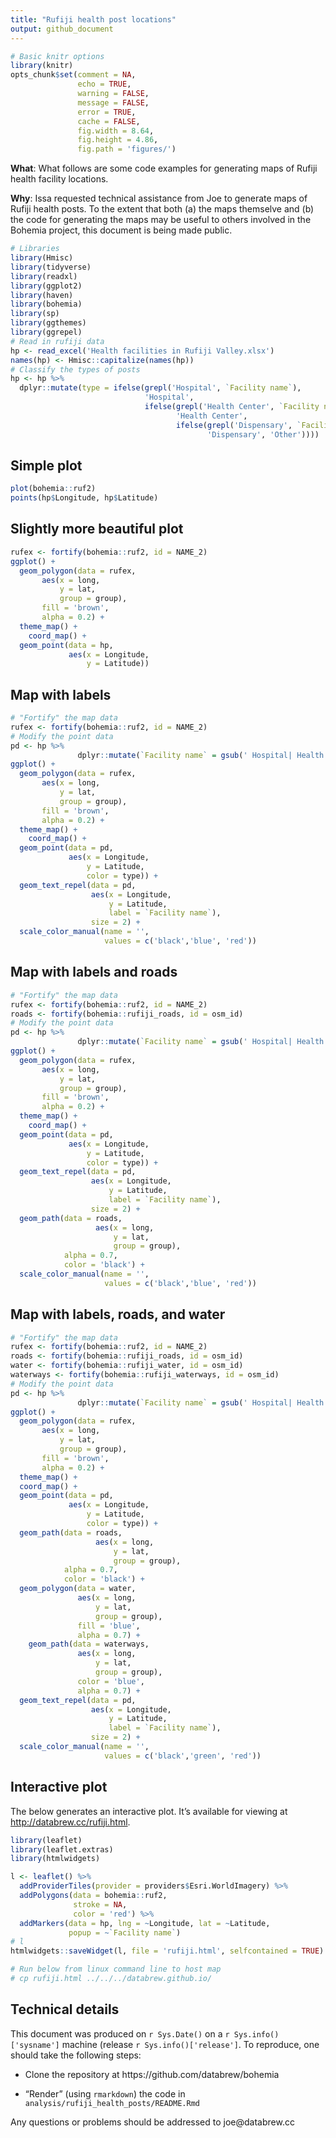 ```yaml
---
title: "Rufiji health post locations"
output: github_document
---
```



```r
# Basic knitr options
library(knitr)
opts_chunk$set(comment = NA, 
               echo = TRUE, 
               warning = FALSE, 
               message = FALSE, 
               error = TRUE, 
               cache = FALSE,
               fig.width = 8.64,
               fig.height = 4.86,
               fig.path = 'figures/')
```


**What**: What follows are some code examples for generating maps of Rufiji health facility locations. 

**Why**: Issa requested technical assistance from Joe to generate maps of Rufiji health posts. To the extent that both (a) the maps themselve and (b) the code for generating the maps may be useful to others involved in the Bohemia project, this document is being made public.

```r
# Libraries
library(Hmisc)
library(tidyverse)
library(readxl)
library(ggplot2)
library(haven)
library(bohemia)
library(sp)
library(ggthemes)
library(ggrepel)
# Read in rufiji data
hp <- read_excel('Health facilities in Rufiji Valley.xlsx')
names(hp) <- Hmisc::capitalize(names(hp))
# Classify the types of posts
hp <- hp %>%
  dplyr::mutate(type = ifelse(grepl('Hospital', `Facility name`),
                              'Hospital',
                              ifelse(grepl('Health Center', `Facility name`),
                                     'Health Center',
                                     ifelse(grepl('Dispensary', `Facility name`),
                                            'Dispensary', 'Other'))))
```

## Simple plot

```r
plot(bohemia::ruf2)
points(hp$Longitude, hp$Latitude)
```

## Slightly more beautiful plot

```r
rufex <- fortify(bohemia::ruf2, id = NAME_2)
ggplot() +
  geom_polygon(data = rufex,
       aes(x = long,
           y = lat,
           group = group),
       fill = 'brown',
       alpha = 0.2) +
  theme_map() +
    coord_map() +
  geom_point(data = hp,
             aes(x = Longitude,
                 y = Latitude))
```


## Map with labels

```r
# "Fortify" the map data
rufex <- fortify(bohemia::ruf2, id = NAME_2)
# Modify the point data
pd <- hp %>%
               dplyr::mutate(`Facility name` = gsub(' Hospital| Health Center| Dispensary', '', `Facility name`))
ggplot() +
  geom_polygon(data = rufex,
       aes(x = long,
           y = lat,
           group = group),
       fill = 'brown',
       alpha = 0.2) +
  theme_map() +
    coord_map() +
  geom_point(data = pd,
             aes(x = Longitude,
                 y = Latitude,
                 color = type)) +
  geom_text_repel(data = pd,
                  aes(x = Longitude,
                      y = Latitude,
                      label = `Facility name`),
                  size = 2) +
  scale_color_manual(name = '',
                     values = c('black','blue', 'red'))
```


## Map with labels and roads

```r
# "Fortify" the map data
rufex <- fortify(bohemia::ruf2, id = NAME_2)
roads <- fortify(bohemia::rufiji_roads, id = osm_id)
# Modify the point data
pd <- hp %>%
               dplyr::mutate(`Facility name` = gsub(' Hospital| Health Center| Dispensary', '', `Facility name`))
ggplot() +
  geom_polygon(data = rufex,
       aes(x = long,
           y = lat,
           group = group),
       fill = 'brown',
       alpha = 0.2) +
  theme_map() +
    coord_map() +
  geom_point(data = pd,
             aes(x = Longitude,
                 y = Latitude,
                 color = type)) +
  geom_text_repel(data = pd,
                  aes(x = Longitude,
                      y = Latitude,
                      label = `Facility name`),
                  size = 2) +
  geom_path(data = roads,
                   aes(x = long,
                       y = lat,
                       group = group),
            alpha = 0.7,
            color = 'black') +
  scale_color_manual(name = '',
                     values = c('black','blue', 'red')) 
```


## Map with labels, roads, and water

```r
# "Fortify" the map data
rufex <- fortify(bohemia::ruf2, id = NAME_2)
roads <- fortify(bohemia::rufiji_roads, id = osm_id)
water <- fortify(bohemia::rufiji_water, id = osm_id)
waterways <- fortify(bohemia::rufiji_waterways, id = osm_id)
# Modify the point data
pd <- hp %>%
               dplyr::mutate(`Facility name` = gsub(' Hospital| Health Center| Dispensary', '', `Facility name`))
ggplot() +
  geom_polygon(data = rufex,
       aes(x = long,
           y = lat,
           group = group),
       fill = 'brown',
       alpha = 0.2) +
  theme_map() +
  coord_map() +
  geom_point(data = pd,
             aes(x = Longitude,
                 y = Latitude,
                 color = type)) +
  geom_path(data = roads,
                   aes(x = long,
                       y = lat,
                       group = group),
            alpha = 0.7,
            color = 'black') +
  geom_polygon(data = water,
               aes(x = long,
                   y = lat,
                   group = group),
               fill = 'blue',
               alpha = 0.7) +
    geom_path(data = waterways,
               aes(x = long,
                   y = lat,
                   group = group),
               color = 'blue',
               alpha = 0.7) +
  geom_text_repel(data = pd,
                  aes(x = Longitude,
                      y = Latitude,
                      label = `Facility name`),
                  size = 2) +
  scale_color_manual(name = '',
                     values = c('black','green', 'red')) 
```

## Interactive plot

The below generates an interactive plot. It's available for viewing at [http://databrew.cc/rufiji.html](http://databrew.cc/rufiji.html).

```r
library(leaflet)
library(leaflet.extras)
library(htmlwidgets)

l <- leaflet() %>%
  addProviderTiles(provider = providers$Esri.WorldImagery) %>%
  addPolygons(data = bohemia::ruf2,
              stroke = NA,
              color = 'red') %>%
  addMarkers(data = hp, lng = ~Longitude, lat = ~Latitude,
             popup = ~`Facility name`)
# l
htmlwidgets::saveWidget(l, file = 'rufiji.html', selfcontained = TRUE)
```

```r
# Run below from linux command line to host map
# cp rufiji.html ../../../databrew.github.io/
```

## Technical details


This document was produced on `r Sys.Date()` on a `r Sys.info()['sysname']` machine (release `r Sys.info()['release']`. To reproduce, one should take the following steps:

- Clone the repository at https://github.com/databrew/bohemia

- "Render" (using `rmarkdown`) the code in `analysis/rufiji_health_posts/README.Rmd`

Any questions or problems should be addressed to joe@databrew.cc
